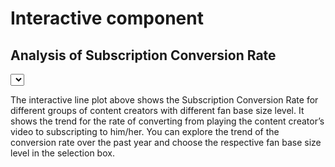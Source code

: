 # Interactive component

<script src="https://d3js.org/d3.v6.js"></script>

<h2>Analysis of Subscription Conversion Rate </h2>
  
  <select id="selectButton"></select>
  <div id="my_dataviz"></div>

<script src="scripts/linechart.js"></script>

The interactive line plot above shows the Subscription Conversion Rate for different groups of content creators with different fan base size level. It shows the trend for the rate of converting from playing the content creator's video to subscripting to him/her. You can explore the trend of the conversion rate over the past year and choose the respective fan base size level in the selection box.